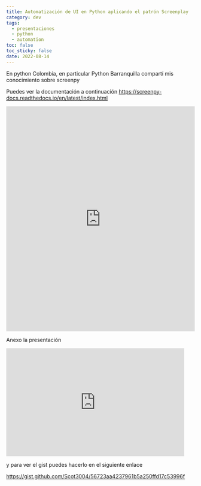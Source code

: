 ```yaml
---
title: Automatización de UI en Python aplicando el patrón Screenplay
category: dev
tags:
  - presentaciones
  - python
  - automation
toc: false
toc_sticky: false
date: 2022-08-14
---
```


En python Colombia, en particular Python Barranquilla compartí mis conocimiento sobre screenpy

Puedes ver la documentación a continuación
https://screenpy-docs.readthedocs.io/en/latest/index.html

<iframe
  width="100%"
  height="600"
  src="https://www.youtube.com/embed/s_h5uAZB8yU"
  frameborder="0"
  allow="accelerometer; autoplay; encrypted-media; gyroscope; picture-in-picture"
  allowfullscreen
></iframe>

Anexo la presentación

<iframe src="https://onedrive.live.com/embed?cid=38418DB61BB40BD7&amp;resid=38418db61bb40bd7%216427&amp;authkey=AO8hWTH-VeHm43o&amp;em=2&amp;wdAr=1.7777777777777777" width="476px" height="288px" frameborder="0">Esto es un documento de <a target="_blank" href="https://office.com">Microsoft Office</a> incrustado con tecnología de <a target="_blank" href="https://office.com/webapps">Office</a>.</iframe>

y para ver el gist puedes hacerlo en el siguiente enlace

https://gist.github.com/Scot3004/56723aa4237961b5a250ffd17c53996f
